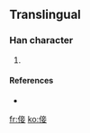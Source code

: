 ==Translingual==

===Han character===
{{Han char|rn=9|rad=人|as=08|sn=10|four=|canj=人卜廿女 (OYTV)}}

# {{defn|Han|sort=人08}}

====References====
* {{Han ref|kx=0109.171|hdz=10183.041|uh=503F|ud=20543}}

[[fr:倿]]
[[ko:倿]]